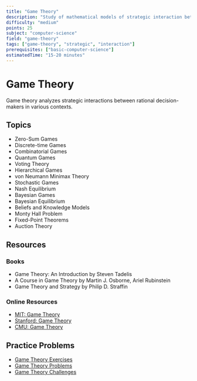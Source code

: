 ```yaml
---
title: "Game Theory"
description: "Study of mathematical models of strategic interaction between rational decision-makers"
difficulty: "medium"
points: 25
subject: "computer-science"
field: "game-theory"
tags: ["game-theory", "strategic", "interaction"]
prerequisites: ["basic-computer-science"]
estimatedTime: "15-20 minutes"
---
```


# Game Theory

Game theory analyzes strategic interactions between rational decision-makers in various contexts.

## Topics

- Zero-Sum Games
- Discrete-time Games
- Combinatorial Games
- Quantum Games
- Voting Theory
- Hierarchical Games
- von Neumann Minimax Theory
- Stochastic Games
- Nash Equilibrium
- Bayesian Games
- Bayesian Equilibrium
- Beliefs and Knowledge Models
- Monty Hall Problem
- Fixed-Point Theorems
- Auction Theory

## Resources

### Books

- Game Theory: An Introduction by Steven Tadelis
- A Course in Game Theory by Martin J. Osborne, Ariel Rubinstein
- Game Theory and Strategy by Philip D. Straffin

### Online Resources

- [MIT: Game Theory](https://ocw.mit.edu/courses/economics/14-126-game-theory-spring-2016/)
- [Stanford: Game Theory](https://www.coursera.org/learn/game-theory)
- [CMU: Game Theory](https://www.cs.cmu.edu/~arielpro/15896s16/)

## Practice Problems

- [Game Theory Exercises](https://www.cs.cornell.edu/courses/cs6840/2019sp/)
- [Game Theory Problems](https://www.cs.cmu.edu/~arielpro/15896s16/)
- [Game Theory Challenges](https://www.coursera.org/learn/game-theory) 
